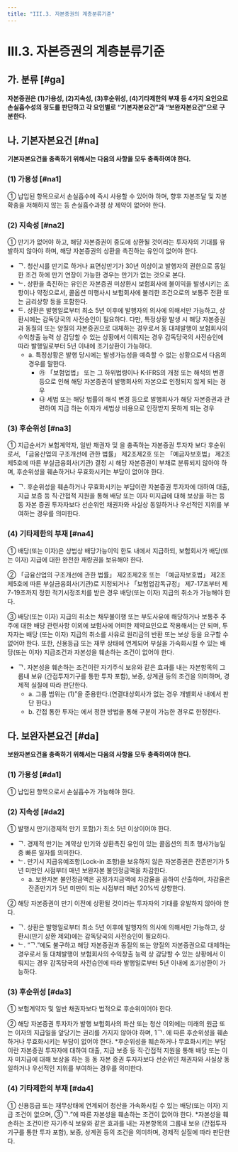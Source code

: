 ```yaml
---
title: "III.3. 자본증권의 계층분류기준"
---
```



# III.3. 자본증권의 계층분류기준

## 가. 분류 [#ga]
**자본증권은 (1)가용성, (2)지속성, (3)후순위성, (4)기타제한의 부재 등 4가지 요인으로 손실흡수성의 정도를 판단하고 각 요인별로 “기본자본요건”과 “보완자본요건”으로 구분한다.**



## 나. 기본자본요건 [#na]
**기본자본요건을 충족하기 위해서는 다음의 사항을 모두 충족하여야 한다.**

### (1) 가용성 [#na1]
① 납입된 항목으로서 손실흡수에 즉시 사용할 수 있어야 하며, 향후 자본조달 및 자본확충을 저해하지 않는 등 손실흡수과정 상 제약이 없어야 한다.

### (2) 지속성 [#na2]
① 만기가 없어야 하고, 해당 자본증권이 중도에 상환될 것이라는 투자자의 기대를 유발하지 않아야 하며, 해당 자본증권의 상환을 촉진하는 유인이 없어야 한다.
- ᄀ. 청산시를 만기로 하거나 표면상만기가 30년 이상이고 발행자의 권한으로 동일한 조건 하에 만기 연장이 가능한 경우는 만기가 없는 것으로 본다.
- ᄂ. 상환을 촉진하는 유인은 자본증권 미상환시 보험회사에 불이익을 발생시키는 조항이나 약정으로서, 콜옵션 미행사시 보험회사에 불리한 조건으로의 보통주 전환 또는 금리상향 등을 포함한다.
- ᄃ. 상환은 발행일로부터 최소 5년 이후에 발행자의 의사에 의해서만 가능하고, 상환시에는 감독당국의 사전승인이 필요하다. 다만, 특정상황 발생 시 해당 자본증권과 동질의 또는 양질의 자본증권으로 대체하는 경우로서 동 대체발행이 보험회사의 수익창출 능력 상 감당할 수 있는 상황에서 이뤄지는 경우 감독당국의 사전승인에 따라 발행일로부터 5년 이내에 조기상환이 가능하다.
  - a. 특정상황은 발행 당시에는 발생가능성을 예측할 수 없는 상황으로서 다음의 경우를 말한다.
    - ㉮  「보험업법」 또는 그 하위법령이나 K-IFRS의 개정 또는 해석의 변경 등으로 인해 해당 자본증권이 발행회사의 자본으로 인정되지 않게 되는 경우
    - ㉯ 세법 또는 해당 법률의 해석 변경 등으로 발행회사가 해당 자본증권과 관련하여 지급 하는 이자가 세법상 비용으로 인정받지 못하게 되는 경우

### (3) 후순위성 [#na3]
① 지급순서가 보험계약자, 일반 채권자 및 <OverlayDemo id="330_다"/>을 충족하는 자본증권 투자자 보다 후순위로서, 「금융산업의 구조개선에 관한 법률」 제2조제2호 또는 「예금자보호법」 제2조제5호에 따른 부실금융회사(기관) 결정 시 해당 자본증권이 부채로 분류되지 않아야 하며, 후순위성을 훼손하거나 무효화시키는 부담이 없어야 한다.
- ᄀ. 후순위성을 훼손하거나 무효화시키는 부담이란 자본증권 투자자에 대하여 대출, 지급 보증 등 직·간접적 지원을 통해 배당 또는 이자 미지급에 대해 보상을 하는 등 동 자본 증권 투자자보다 선순위인 채권자와 사실상 동일하거나 우선적인 지위를 부여하는 경우를 의미한다.

### (4) 기타제한의 부재 [#na4]
① 배당(또는 이자)은 상법상 배당가능이익 한도 내에서 지급하되, 보험회사가 배당(또는 이자) 지급에 대한 완전한 재량권을 보유해야 한다.

② 「금융산업의 구조개선에 관한 법률」 제2조제2호 또는 「예금자보호법」 제2조제5호에 따른 부실금융회사(기관)로 지정되거나 「보험업감독규정」 제7-17조부터 제7-19조까지 정한 적기시정조치를 받은 경우 배당(또는 이자) 지급의 취소가 가능해야 한다.

③ 배당(또는 이자) 지급의 취소는 채무불이행 또는 부도사유에 해당하거나 보통주 주주에 대한 배당 관련사항 이외에 보험사에 어떠한 제약요인으로 작용해서는 안 되며, 투자자는 배당 (또는 이자) 지급의 취소를 사유로 원리금의 반환 또는 보상 등을 요구할 수 없어야 한다. 또한, 신용등급 또는 재무 상태에 연계되어 부실을 가속화시킬 수 있는 배당(또는 이자) 지급조건과 자본성을 훼손하는 조건이 없어야 한다.
- ᄀ. 자본성을 훼손하는 조건이란 자기주식 보유와 같은 효과를 내는 자본항목의 그룹내 보유 (간접투자기구를 통한 투자 포함), 보증, 상계권 등의 조건을 의미하며, 경제적 실질에 따라 판단한다.
  - a. 그룹 범위는 <OverlayDemo id="130_가"/>(1)”을 준용한다.(연결대상회사가 없는 경우 개별회사 내에서 판단 한다.)
  - b. 간접   통한 투자는 <OverlayDemo id="414"/>에서 정한 방법을 통해 구분이 가능한 경우로 한정한다.


## 다. 보완자본요건 [#da]
**보완자본요건을 충족하기 위해서는 다음의 사항을 모두 충족하여야 한다.**

### (1) 가용성 [#da1]
① 납입된 항목으로서 손실흡수가 가능해야 한다.

### (2) 지속성 [#da2]
① 발행시 만기(경제적 만기 포함)가 최소 5년 이상이어야 한다.
- ᄀ. 경제적 만기는 계약상 만기와 상환촉진 유인이 있는 콜옵션의 최초 행사가능일 중 빠른 일자를 의미한다.
- ᄂ. 만기시 지급유예조항(Lock-in 조항)을 보유하지 않은 자본증권은 잔존만기가 5년 미만인 시점부터 매년 보완자본 불인정금액을 차감한다.
  - a. 보완자본 불인정금액은 공정가치금액에 차감율을 곱하여 산출하며, 차감율은 잔존만기가 5년 미만이 되는 시점부터 매년 20%씩 상향한다.

② 해당 자본증권이 만기 이전에 상환될 것이라는 투자자의 기대를 유발하지 않아야 한다.
- ᄀ. 상환은 발행일로부터 최소 5년 이후에 발행자의 의사에 의해서만 가능하고, 상환시(만기 상환 제외)에는 감독당국의 사전승인이 필요하다.
- ᄂ. “ᄀ.”에도 불구하고 해당 자본증권과 동질의 또는 양질의 자본증권으로 대체하는 경우로서 동 대체발행이 보험회사의 수익창출 능력 상 감당할 수 있는 상황에서 이뤄지는 경우 감독당국의 사전승인에 따라 발행일로부터 5년 이내에 조기상환이 가능하다.

### (3) 후순위성 [#da3]
① 보험계약자 및 일반 채권자보다 법적으로 후순위이어야 한다.

② 해당 자본증권 투자자가 발행 보험회사의 파산 또는 청산 이외에는 미래의 원금 또는 이자의 지급일을 앞당기는 권리를 가지지 않아야 하며, <OverlayDemo id="330_나3"/>1ᄀ. 에 따른 후순위성을 훼손하거나 무효화시키는 부담이 없어야 한다.
<SubText>
 *후순위성을 훼손하거나 무효화시키는 부담이란 자본증권 투자자에 대하여 대출, 지급 보증 등 직·간접적 지원을 통해 배당 또는 이자 미지급에 대해 보상을 하는 등 동 자본 증권 투자자보다 선순위인 채권자와 사실상 동일하거나 우선적인 지위를 부여하는 경우를 의미한다.
 </SubText>

### (4) 기타제한의 부재 [#da4]
① 신용등급 또는 재무상태에 연계되어 청산을 가속화시킬 수 있는 배당(또는 이자) 지급 조건이 없으며, <OverlayDemo id="330_나4"/>③ᄀ.”에 따른 자본성을 훼손하는 조건이 없어야 한다.
<SubText>
 *자본성을 훼손하는 조건이란 자기주식 보유와 같은 효과를 내는 자본항목의 그룹내 보유 (간접투자기구를 통한 투자 포함), 보증, 상계권 등의 조건을 의미하며, 경제적 실질에 따라 판단한다.
</SubText>
